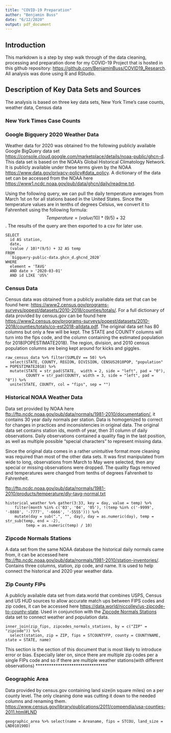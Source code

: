 ---
title: "COVID-19 Preparation"
author: "Benjamin Buss"
date: "6/12/2020"
output: pdf_document
---

## Introduction

This markdown is a step by step walk through of the data cleaning, processing and preparation done for my COVID-19 Project that is hosted in this github repository: <https://github.com/BenjaminBuss/COVID19_Research>. All analysis was done using R and RStudio. 


## Description of Key Data Sets and Sources

The analysis is based on three key data sets, New York Time's case counts, weather data, Census data

### New York Times Case Counts




### Google Bigquery 2020 Weather Data

Weather data for 2020 was obtained fro the following publicly available Google BigQuery data set <https://console.cloud.google.com/marketplace/details/noaa-public/ghcn-d>. This data set is based on the NOAA's Global Historical Climatology Network. It is publicly available under these terms given by the NOAA <https://www.data.gov/privacy-policy#data_policy>. A dictionary of the data set can be accessed from the NOAA here <https://www1.ncdc.noaa.gov/pub/data/ghcn/daily/readme.txt>. 

Using the following query, we can pull the daily temperature averages from March 1st on for all stations based in the United States. Since the temperature values are in tenths of degrees Celsius, we convert it to Fahrenheit using the following formula:
$$Temperature = ( value / 10 ) * ( 9 / 5 ) + 32 $$. The results of the query are then exported to a csv for later use.

```
SELECT 
  id AS station, 
  date, 
  (value / 10)*(9/5) + 32 AS temp 
FROM 
  `bigquery-public-data.ghcn_d.ghcnd_2020` 
WHERE 
  element = 'TAVG' 
  AND date > '2020-03-01' 
  AND id LIKE 'US%'
```


### Census Data

Census data was obtained from a publicly available data set that can be found here: <https://www2.census.gov/programs-surveys/popest/datasets/2010-2018/counties/totals/>. For a full dictionary of data provided by census.gov can be found here <https://www2.census.gov/programs-surveys/popest/datasets/2010-2018/counties/totals/co-est2018-alldata.pdf>. The original data set has 80 columns but only a few will be kept. The STATE and COUNTY columns will turn into the fips code, and the column containing the estimated population for 2018(POPESTIMATE2018). The region, division, and 2010 census population columns are being kept around for kicks and giggles.

```
raw_census_data %>% filter(SUMLEV == 50) %>% 
  select(STATE, COUNTY, REGION, DIVISION, CENSUS2010POP, "population" = POPESTIMATE2018) %>% 
  mutate(STATE = str_pad(STATE,  width = 2, side = "left", pad = "0"), 
         COUNTY = str_pad(COUNTY, width = 3, side = "left", pad = "0")) %>% 
  unite(STATE, COUNTY, col = "fips", sep = "")
```


### Historical NOAA Weather Data

Data set provided by NOAA here <ftp://ftp.ncdc.noaa.gov/pub/data/normals/1981-2010/documentation/>, it contains 30 year daily normals per station. Data is homogenized to correct for changes in practices and inconsistencies in original data. The original data set contains station ids, month of year, then 31 column of daily observations. Daily observations contained a quality flag in the last position, as well as multiple possible "special characters" to represent missing data.

Since the original data comes in a rather unintuitive format more cleaning was required than most of the other data sets.  It was first manipulated from wide to long, observations from March to May were selected, then any special or missing observations were dropped. The quality flags removed and temperatures were changed from tenths of degrees Fahrenheit to Fahrenheit.

<ftp://ftp.ncdc.noaa.gov/pub/data/normals/1981-2010/products/temperature/dly-tavg-normal.txt>

```
historical_weather %>% gather(3:33, key = day, value = temp) %>%
    filter(month %in% c('03', '04', '05'), !(temp %in% c('-9999', '-8888', '-7777', '-6666', '-5555'))) %>%
    mutate(day = sub(".", "", day), day = as.numeric(day), temp = str_sub(temp, end = -2),
         temp = as.numeric(temp) / 10)
```


### Zipcode Normals Stations

A data set from the same NOAA database the historical daily normals came from, it can be accessed here <ftp://ftp.ncdc.noaa.gov/pub/data/normals/1981-2010/station-inventories/>. Contains three columns, station, zip code, and name. It is used to help connect the historical and 2020 year weather data.


### Zip County FIPs

A publicly available data set from data.world that combines USPS, Census and US HUD sources to allow accurate match ups between FIPS codes and zip codes, it can be accessed here <https://data.world/niccolley/us-zipcode-to-county-state>. Used in conjunction with the [Zipcode Normals Stations](#Zipcode Normals Stations) data set to connect weather and population data.

```
inner_join(zip_fips, zipcodes_normals_stations, by = c("ZIP" = "zipcode")) %>% 
  select(station, zip = ZIP, fips = STCOUNTYFP, county = COUNTYNAME, state = STATE, name)
```

This section is the section of this document that is most likely to introduce error or bias. Especially later on, since there are multiple zip codes per a single FIPs code and so if there are multiple weather stations(with different observations) ********************************


### Geographic Area

Data provided by census.gov containing land size(in square miles) on a per county level. The only cleaning done was cutting it down to the needed columns and renaming them. <https://www.census.gov/library/publications/2011/compendia/usa-counties-2011.html#LND>

```
geographic_area %>% select(name = Areaname, fips = STCOU, land_size = LND010190D)
```

